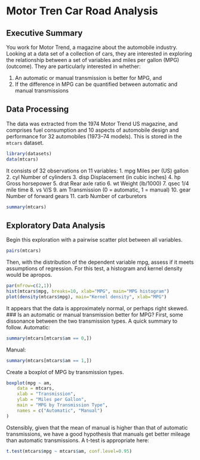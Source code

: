# Motor Tren Car Road Analysis
## Executive Summary

You work for Motor Trend, a magazine about the automobile industry. Looking at a data set of a collection of cars, they are interested in exploring the relationship between a set of variables and miles per gallon (MPG) (outcome). They are particularly interested in whether:

1. An automatic or manual transmission is better for MPG, and
2. If the difference in MPG can be quantified between automatic and manual transmissions

## Data Processing

The data was extracted from the 1974 Motor Trend US magazine, and comprises fuel consumption and 10 aspects of automobile design and performance for 32 automobiles (1973–74 models).
This is stored in the ```mtcars``` dataset.
```r
library(datasets)
data(mtcars)
```
It consists of 32 observations on 11 variables:
1. mpg Miles per (US) gallon
2. cyl Number of cylinders
3. disp Displacement (in cubic inches)
4. hp Gross horsepower
5. drat Rear axle ratio
6. wt Weight (lb/1000)
7. qsec 1/4 mile time
8. vs V/S
9. am Transmission (0 = automatic, 1 = manual)
10. gear Number of forward gears
11. carb Number of carburetors
```r
summary(mtcars)
```
## Exploratory Data Analysis
Begin this exploration with a pairwise scatter plot between all variables.
```r
pairs(mtcars)
```
Then, with the distribution of the dependent variable mpg, assess if it meets assumptions of regression. For this test, a histogram and kernel density would be apropos.
```r
par(mfrow=c(2,1))
hist(mtcars$mpg, breaks=10, xlab="MPG", main="MPG histogram")
plot(density(mtcars$mpg), main="Kernel density", xlab="MPG")
```
It appears that the data is approximately normal, or perhaps right skewed.
### Is an automatic or manual transmission better for MPG?
First, some dissonance between the two transmission types. A quick summary to follow.
Automatic:
```r
summary(mtcars[mtcars$am == 0,])
```
Manual:
```r
summary(mtcars[mtcars$am == 1,])
```
Create a boxplot of MPG by transmission types.
```r
boxplot(mpg ~ am,
	data = mtcars,
	xlab = "Transmission",
	ylab = "Miles per Gallon",
	main = "MPG by Transmission Type",
	names = c("Automatic", "Manual")
)
```
Ostensibly, given that the mean of manual is higher than that of automatic transmissions, we have a good hypothesis that manuals get better mileage than automatic transmissions.
A t-test is appropriate here:
```r
t.test(mtcars$mpg ~ mtcars$am, conf.level=0.95)
```
